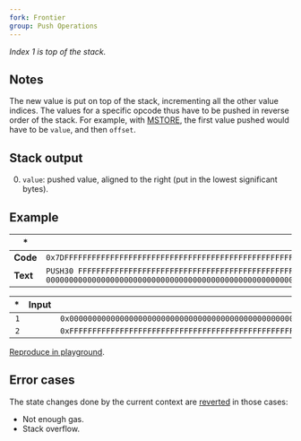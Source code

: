 ```yaml
---
fork: Frontier
group: Push Operations
---
```


*Index 1 is top of the stack.*

## Notes

The new value is put on top of the stack, incrementing all the other value indices. The values for a specific opcode thus have to be pushed in reverse order of the stack. For example, with [MSTORE](/#52), the first value pushed would have to be `value`, and then `offset`.

## Stack output

0. `value`: pushed value, aligned to the right (put in the lowest significant bytes).

## Example

| * | * |
|---|---|
| **Code** | `0x7DFFFFFFFFFFFFFFFFFFFFFFFFFFFFFFFFFFFFFFFFFFFFFFFFFFFFFFFFFFFF7D000000000000000000000000000000000000000000000000000000000000` |
| **Text** | `PUSH30 FFFFFFFFFFFFFFFFFFFFFFFFFFFFFFFFFFFFFFFFFFFFFFFFFFFFFFFFFFFF PUSH30 000000000000000000000000000000000000000000000000000000000000` |

| * | Input | Output |
|--:|------:|-------:|
| `1` | | `0x000000000000000000000000000000000000000000000000000000000000` |
| `2` | | `0xFFFFFFFFFFFFFFFFFFFFFFFFFFFFFFFFFFFFFFFFFFFFFFFFFFFFFFFFFFFF` |

[Reproduce in playground](/?unit=Wei&codeType=Mnemonic&code='zxyyyyy%5Cnz'~FFFFFFzPUSH30%200y~~%01yz~_).

## Error cases

The state changes done by the current context are [reverted](#FD) in those cases:
- Not enough gas.
- Stack overflow.
